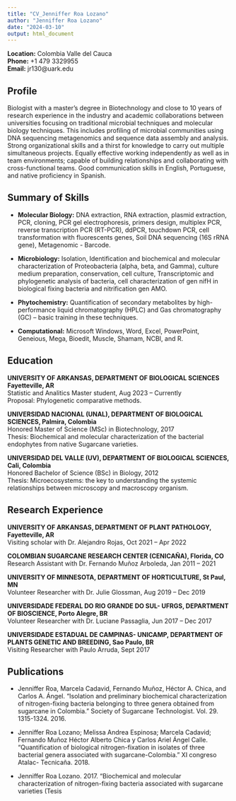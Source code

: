 ```yaml
---
title: "CV_Jenniffer Roa Lozano"
author: "Jenniffer Roa Lozano"
date: "2024-03-10"
output: html_document
---
```


**Location:** Colombia Valle del Cauca  
**Phone:** +1 479 3329955  
**Email:** jr130@uark.edu  

## Profile

Biologist with a master's degree in Biotechnology and close to 10 years of research experience in the industry and academic collaborations between universities focusing on traditional microbial techniques and molecular biology techniques. This includes profiling of microbial communities using DNA sequencing metagenomics and sequence data assembly and analysis. Strong organizational skills and a thirst for knowledge to carry out multiple simultaneous projects. Equally effective working independently as well as in team environments; capable of building relationships and collaborating with cross-functional teams. Good communication skills in English, Portuguese, and native proficiency in Spanish.

## Summary of Skills

- **Molecular Biology:** DNA extraction, RNA extraction, plasmid extraction, PCR, cloning, PCR gel electrophoresis, primers design, multiplex PCR, reverse transcription PCR (RT-PCR), ddPCR, touchdown PCR, cell transformation with fluorescents genes, Soil DNA sequencing (16S rRNA gene), Metagenomic - Barcode.

- **Microbiology:** Isolation, Identification and biochemical and molecular characterization of Proteobacteria (alpha, beta, and Gamma), culture medium preparation, conservation, cell culture, Transcriptomic and phylogenetic analysis of bacteria, cell characterization of gen nifH in biological fixing bacteria and nitrification gen AMO.

- **Phytochemistry:** Quantification of secondary metabolites by high-performance liquid chromatography (HPLC) and Gas chromatography (GC) – basic training in these techniques.

- **Computational:** Microsoft Windows, Word, Excel, PowerPoint, Geneious, Mega, Bioedit, Muscle, Shamam, NCBI, and R.

## Education

**UNIVERSITY OF ARKANSAS, DEPARTMENT OF BIOLOGICAL SCIENCES Fayetteville, AR**  
Statistic and Analitics Master student, Aug 2023 – Currently  
Proposal: Phylogenetic comparative methods.

**UNIVERSIDAD NACIONAL (UNAL), DEPARTMENT OF BIOLOGICAL SCIENCES, Palmira, Colombia**  
Honored Master of Science (MSc) in Biotechnology, 2017  
Thesis: Biochemical and molecular characterization of the bacterial endophytes from native Sugarcane varieties.

**UNIVERSIDAD DEL VALLE (UV), DEPARTMENT OF BIOLOGICAL SCIENCES, Cali, Colombia**  
Honored Bachelor of Science (BSc) in Biology, 2012  
Thesis: Microecosystems: the key to understanding the systemic relationships between microscopy and macroscopy organism.

## Research Experience

**UNIVERSITY OF ARKANSAS, DEPARTMENT OF PLANT PATHOLOGY, Fayetteville, AR**  
Visiting scholar with Dr. Alejandro Rojas, Oct 2021 – Apr 2022

**COLOMBIAN SUGARCANE RESEARCH CENTER (CENICAÑA), Florida, CO**  
Research Assistant with Dr. Fernando Muñoz Arboleda, Jan 2011 – 2021

**UNIVERSITY OF MINNESOTA, DEPARTMENT OF HORTICULTURE, St Paul, MN**  
Volunteer Researcher with Dr. Julie Glossman, Aug 2019 – Dec 2019

**UNIVERSIDADE FEDERAL DO RIO GRANDE DO SUL- UFRGS, DEPARTMENT OF BIOSCIENCE, Porto Alegre, BR**  
Volunteer Researcher with Dr. Luciane Passaglia, Jun 2017 – Dec 2017

**UNIVERSIDADE ESTADUAL DE CAMPINAS- UNICAMP, DEPARTMENT OF PLANTS GENETIC AND BREEDING, Sao Paulo, BR**  
Visiting Researcher with Paulo Arruda, Sept 2017

## Publications

- Jenniffer Roa, Marcela Cadavid, Fernando Muñoz, Héctor A. Chica, and Carlos A. Ángel. "Isolation and preliminary biochemical characterization of nitrogen-fixing bacteria belonging to three genera obtained from sugarcane in Colombia." Society of Sugarcane Technologist. Vol. 29. 1315-1324. 2016.

- Jenniffer Roa Lozano; Melissa Andrea Espinosa; Marcela Cadavid; Fernando Muñoz Héctor Alberto Chica y Carlos Ariel Ángel Calle. "Quantification of biological nitrogen-fixation in isolates of three bacterial genera associated with sugarcane-Colombia." XI congreso Atalac- Tecnicaña. 2018.

- Jenniffer Roa Lozano. 2017. "Biochemical and molecular characterization of nitrogen-fixing bacteria associated with sugarcane varieties (Tesis





